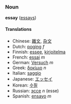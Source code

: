 ===Noun===
'''essay''' ([[essays]])

====Translations====
*Chinese: [[雜文]], [[杂文]]
*Dutch: [[poging]] ''f''
*Finnish: [[essee]], [[kirjoitelma]]
*French: [[essai]] ''m''
*German: [[Versuch]] ''m''
*Greek: [[δοκίμιο]] ''n''
*Italian: [[saggio]]
*Japanese: [[エッセイ]]
*Korean: [[수필]]
*Russian: [[эссе]] ''n'' (esse)
*Spanish: [[ensayo]] ''m''
